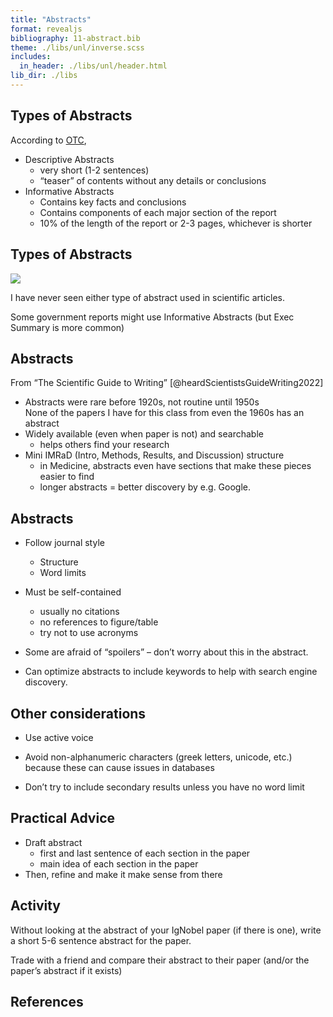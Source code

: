 ```yaml
---
title: "Abstracts"
format: revealjs
bibliography: 11-abstract.bib
theme: ./libs/unl/inverse.scss
includes:
  in_header: ./libs/unl/header.html
lib_dir: ./libs
---
```


## Types of Abstracts

According to [OTC](https://alg.manifoldapp.org/read/open-technical-communication/section/a31e38b4-7f1f-4e9c-b8e9-9485d74d04b8), 

- Descriptive Abstracts
    - very short (1-2 sentences)
    - "teaser" of contents without any details or conclusions

- Informative Abstracts
    - Contains key facts and conclusions
    - Contains components of each major section of the report
    - 10% of the length of the report or 2-3 pages, whichever is shorter
    

## Types of Abstracts

![](images/what_.gif){fig-alt="Animation of a dog looking quizzically at you and saying 'What?'"}

I have never seen either type of abstract used in scientific articles.

Some government reports might use Informative Abstracts (but Exec Summary is more common)

## Abstracts

From "The Scientific Guide to Writing" [@heardScientistsGuideWriting2022]

- Abstracts were rare before 1920s, not routine until 1950s    
[None of the papers I have for this class from even the 1960s has an abstract]{.purple .emph}
- Widely available (even when paper is not) and searchable
  - helps others find your research
- Mini IMRaD (Intro, Methods, Results, and Discussion) structure
  - in Medicine, abstracts even have sections that make these pieces easier to find
  - longer abstracts = better discovery by e.g. Google. 

## Abstracts

- Follow journal style
  - Structure
  - Word limits
- Must be self-contained 
  - usually no citations
  - no references to figure/table
  - try not to use acronyms

- Some are afraid of "spoilers" -- don't worry about this in the abstract.

- Can optimize abstracts to include keywords to help with search engine discovery.

## Other considerations

- Use active voice

- Avoid non-alphanumeric characters (greek letters, unicode, etc.) because these can cause issues in databases

- Don't try to include secondary results unless you have no word limit



## Practical Advice

- Draft abstract
  - first and last sentence of each section in the paper 
  - main idea of each section in the paper


- Then, refine and make it make sense from there

## Activity

Without looking at the abstract of your IgNobel paper (if there is one), write a short 5-6 sentence abstract for the paper. 

Trade with a friend and compare their abstract to their paper (and/or the paper's abstract if it exists)

## References
